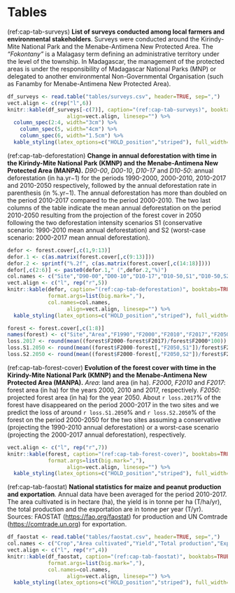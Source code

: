 # Tables

(ref:cap-tab-surveys) **List of surveys conducted among local farmers and environmental stakeholders**. Surveys were conducted around the Kirindy-Mite National Park and the Menabe-Antimena New Protected Area. The _"Fokontany"_ is a Malagasy term defining an administrative territory under the level of the township. In Madagascar, the management of the protected areas is under the responsibility of Madagascar National Parks (MNP) or delegated to another environmental Non-Governmental Organisation (such as Fanamby for Menabe-Antimena New Protected Area).\vspace{0.5cm} 

```r
df_surveys <- read.table("tables/surveys.csv", header=TRUE, sep=",")
vect.align <- c(rep("l",6))
knitr::kable(df_surveys[-c(7)], caption="(ref:cap-tab-surveys)", booktabs=TRUE,
			       align=vect.align, linesep="") %>%
  column_spec(2:4, width="3cm") %>%
	column_spec(5, width="4cm") %>%
	column_spec(6, width="1.5cm") %>%
  kable_styling(latex_options=c("HOLD_position","striped"), full_width=FALSE, position="center")
```

(ref:cap-tab-deforestation) **Change in annual deforestation with time in the Kirindy-Mite National Park (KMNP) and the Menabe-Antimena New Protected Area (MANPA).** _D90-00_, _D00-10_, _D10-17_ and _D10-50_: annual deforestation (in ha.yr$-1$) for the periods 1990-2000, 2000-2010, 2010-2017 and 2010-2050 respectively, followed by the annual deforestation rate in parenthesis  (in %.yr$-1$). The annual deforestation has more than doubled on the period 2010-2017 compared to the period 2000-2010. The two last columns of the table indicate the mean annual deforestation on the period 2010-2050 resulting from the projection of the forest cover in 2050 following the two deforestation intensity scenarios S1 (conservative scenario: 1990-2010 mean annual deforestation) and S2 (worst-case scenario: 2000-2017 mean annual deforestation).\vspace{0.5cm} 

```r
defor <- forest.cover[,c(1,9:13)]
defor.1 <- c(as.matrix(forest.cover[,c(9:13)]))
defor.2 <- sprintf("%.2f", c(as.matrix(forest.cover[,c(14:18)])))
defor[,c(2:6)] <- paste0(defor.1," (",defor.2,"%)")
col.names <- c("Site","D90-00","D00-10","D10-17","D10-50,S1","D10-50,S2")
vect.align <- c("l", rep("r",5))
knitr::kable(defor, caption="(ref:cap-tab-deforestation)", booktabs=TRUE,
             format.args=list(big.mark=","),
             col.names=col.names,
			       align=vect.align, linesep="") %>%
  kable_styling(latex_options=c("HOLD_position","striped"), full_width=FALSE, position="center")
```

```r
forest <- forest.cover[,c(1:8)]
names(forest) <- c("Site","Area","F1990","F2000","F2010","F2017","F2050,S1","F2050,S2")
loss.2017 <- round(mean((forest$F2000-forest$F2017)/forest$F2000*100))
loss.S1.2050 <- round(mean((forest$F2000-forest[,"F2050,S1"])/forest$F2000*100))
loss.S2.2050 <- round(mean((forest$F2000-forest[,"F2050,S2"])/forest$F2000*100))
```

(ref:cap-tab-forest-cover) **Evolution of the forest cover with time in the Kirindy-Mite National Park (KMNP) and the Menabe-Antimena New Protected Area (MANPA).** _Area_: land area (in ha). _F2000_, _F2010_ and _F2017_: forest area (in ha) for the years 2000, 2010 and 2017, respectively. _F2050_: projected forest area (in ha) for the year 2050. About `r loss.2017`% of the forest have disappeared on the period 2000-2017 in the two sites and we predict the loss of around `r loss.S1.2050`% and `r loss.S2.2050`% of the forest on the period 2000-2050 for the two sites assuming a conservative (projecting the 1990-2010 annual deforestation) or a worst-case scenario (projecting the 2000-2017 annual deforestation), respectively.\vspace{0.5cm}   

```r
vect.align <- c("l", rep("r",7))
knitr::kable(forest, caption="(ref:cap-tab-forest-cover)", booktabs=TRUE,
             format.args=list(big.mark=","),
			       align=vect.align, linesep="") %>%
  kable_styling(latex_options=c("HOLD_position","striped"), full_width=FALSE, position="center")
```

(ref:cap-tab-faostat) **National statistics for maize and peanut production and exportation**. Annual data have been averaged for the period 2010-2017. The area cultivated is in hectare (ha), the yield is in tonne per ha (T/ha/yr), the total production and the exportation are in tonne per year (T/yr). Sources: FAOSTAT (<https://fao.org/faostat>) for production and UN Comtrade (<https://comtrade.un.org>) for exportation.\vspace{0.5cm}   

```r
df_faostat <- read.table("tables/faostat.csv", header=TRUE, sep=",")
col.names <- c("Crop","Area cultivated","Yield","Total production","Exportation")
vect.align <- c("l", rep("r",4))
knitr::kable(df_faostat, caption="(ref:cap-tab-faostat)", booktabs=TRUE,
             format.args=list(big.mark=","),
             col.names=col.names,
			       align=vect.align, linesep="") %>%
  kable_styling(latex_options=c("HOLD_position","striped"), full_width=FALSE, position="center")
```

\newpage